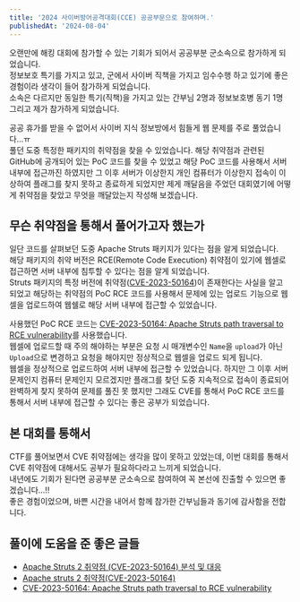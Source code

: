 ```yaml
---
title: '2024 사이버방어공격대회(CCE) 공공부문으로 참여하며.'
publishedAt: '2024-08-04'
---
```


오랜만에 해킹 대회에 참가할 수 있는 기회가 되어서 공공부분 군소속으로 참가하게 되었습니다.  
정보보호 특기를 가지고 있고, 군에서 사이버 직책을 가지고 임수수행 하고 있기에 좋은 경험이라 생각이 들어 참가하게 되었습니다.  
소속은 다르지만 동일한 특기(직책)을 가지고 있는 간부님 2명과 정보보호병 동기 1명 그리고 제가 참가하게 되었습니다.  

공공 휴가를 받을 수 없어서 사이버 지식 정보방에서 힘들게 웹 문제를 주로 풀었습니다...ㅠ  
풀던 도중 특정한 패키지의 취약점을 찾을 수 있었습니다. 
해당 취약점과 관련된 GitHub에 공개되어 있는 PoC 코드를 찾을 수 있었고 해당 PoC 코드를 사용해서 서버 내부에 접근까진 하였지만 그 이후 서버가 이상한지 개인 컴퓨터가 이상한지 접속이 이상하여 플래그를 찾지 못하고 종료하게 되었지만 제게 깨달음을 주었던 대회였기에 어떻게 취약점을 찾았고 무엇을 깨달았는지 작성해 보겠습니다.  

## 무슨 취약점을 통해서 풀어가고자 했는가
일단 코드를 살펴보던 도중 Apache Struts 패키지가 있다는 점을 알게 되었습니다.  
해당 패키지의 취약 버전은 RCE(Remote Code Execution) 취약점이 있기에 웹셀로 접근하면 서버 내부에 침투할 수 있다는 점을 알게 되었습니다.  
Struts 패키지의 특정 버전에 취약점([CVE-2023-50164](https://nvd.nist.gov/vuln/detail/CVE-2023-50164))이 존재한다는 사실을 알고 되었고 해당하는 취약점의 PoC RCE 코드를 사용해서 문제에 있는 업로드 기능으로 웹셀을 업로드하여 웹쉘로 해당 서버 내부에 접근할 수 있었습니다.

사용했던 PoC RCE 코드는 [CVE-2023-50164: Apache Struts path traversal to RCE vulnerability](https://github.com/jakabakos/CVE-2023-50164-Apache-Struts-RCE)를 사용했습니다.  
웹셀에 업로드할 때 주의 해야하는 부분은 요청 시 매개변수인 `Name`을 `upload`가 아닌 `Upload`으로 변경하고 요청을 해야지만 정상적으로 웹셀을 업로드 되게 됩니다.  
웹셀을 정상적으로 업로드하여 서버 내부에 접근할 수 있었습니다. 하지만 그 이후 서버 문제인지 컴퓨터 문제인지 모르겠지만 플래그를 찾던 도중 지속적으로 접속이 종료되어 완벽하게 찾지 못하여 문제를 풀진 못 했지만 그래도 CVE를 통해서 PoC RCE 코드를 통해서 서버 내부에 접근할 수 있다는 좋은 공부가 되었습니다.  

## 본 대회를 통해서
CTF를 풀어보면서 CVE 취약점에는 생각을 많이 못하고 있었는데, 이번 대회를 통해서 CVE 취약점에 대해서도 공부가 필요하다라고 느끼게 되었습니다.  
내년에도 기회가 된다면 공공부분 군소속으로 참여하여 꼭 본선에 진출할 수 있으면 좋겠습니다...!!  
좋은 경험이었으며, 바쁜 시간을 내어서 함께 참가한 간부님들과 동기에 감사함을 전합니다.

## 풀이에 도움을 준 좋은 글들
- [Apache Struts 2 취약점 (CVE-2023-50164) 분석 및 대응](https://logpresso.com/ko/blog/2023-12-16-struts-CVE-2023-50164)
- [Apache struts 2 취약점(CVE-2023-50164)](https://mokpo.tistory.com/804)
- [CVE-2023-50164: Apache Struts path traversal to RCE vulnerability](https://github.com/jakabakos/CVE-2023-50164-Apache-Struts-RCE)